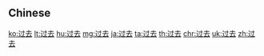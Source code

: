 {{also|過去}}
==Chinese==
{{zh-see|過去}}

[[ko:过去]]
[[lt:过去]]
[[hu:过去]]
[[mg:过去]]
[[ja:过去]]
[[ta:过去]]
[[th:过去]]
[[chr:过去]]
[[uk:过去]]
[[zh:过去]]